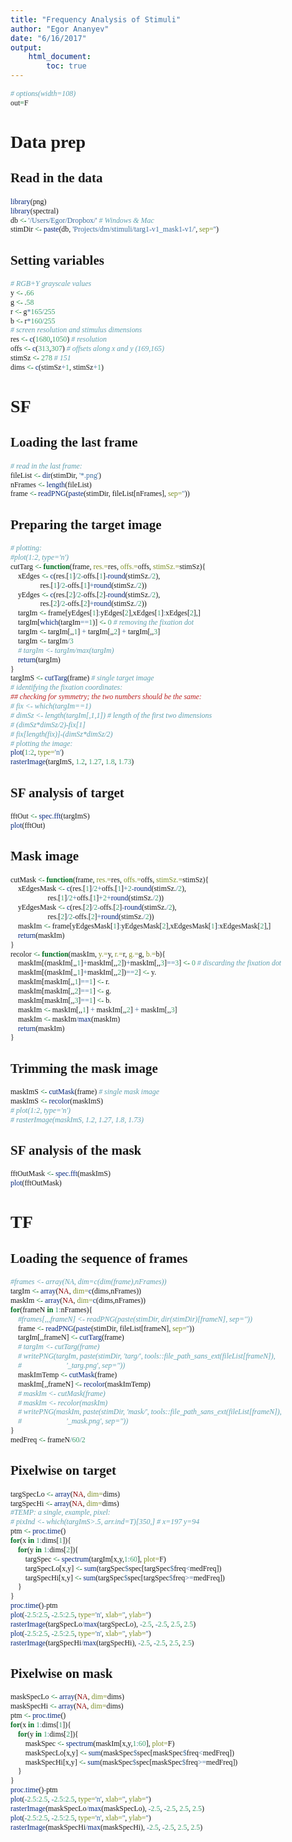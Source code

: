 ```yaml
---
title: "Frequency Analysis of Stimuli"
author: "Egor Ananyev"
date: "6/16/2017"
output:
    html_document:
        toc: true
---
```


<style type="text/css">
body, td{
  font-family: Cambria;
}
code.r{
  font-family: Inconsolata;
}
</style>

```r
# options(width=108)
out=F
```

# Data prep

## Read in the data
```r
library(png)
library(spectral)
db <- '/Users/Egor/Dropbox/' # Windows & Mac
stimDir <- paste(db, 'Projects/dm/stimuli/targ1-v1_mask1-v1/', sep='')
```

## Setting variables
```r
# RGB+Y grayscale values
y <- .66
g <- .58
r <- g*165/255
b <- r*160/255
# screen resolution and stimulus dimensions
res <- c(1680,1050) # resolution
offs <- c(313,307) # offsets along x and y (169,165)
stimSz <- 278 # 151
dims <- c(stimSz+1, stimSz+1)
```

# SF

## Loading the last frame
```r
# read in the last frame:
fileList <- dir(stimDir, '*.png')
nFrames <- length(fileList)
frame <- readPNG(paste(stimDir, fileList[nFrames], sep=''))
```

## Preparing the target image
```r
# plotting:
#plot(1:2, type='n')
cutTarg <- function(frame, res.=res, offs.=offs, stimSz.=stimSz){
    xEdges <- c(res.[1]/2-offs.[1]-round(stimSz./2),
                res.[1]/2-offs.[1]+round(stimSz./2))
    yEdges <- c(res.[2]/2-offs.[2]-round(stimSz./2),
                res.[2]/2-offs.[2]+round(stimSz./2))
    targIm <- frame[yEdges[1]:yEdges[2],xEdges[1]:xEdges[2],]
    targIm[which(targIm==1)] <- 0 # removing the fixation dot
    targIm <- targIm[,,1] + targIm[,,2] + targIm[,,3]
    targIm <- targIm/3
    # targIm <- targIm/max(targIm)
    return(targIm)
}
targImS <- cutTarg(frame) # single target image
# identifying the fixation coordinates:
## checking for symmetry; the two numbers should be the same:
# fix <- which(targIm==1)
# dimSz <- length(targIm[,1,1]) # length of the first two dimensions
# (dimSz*dimSz/2)-fix[1]
# fix[length(fix)]-(dimSz*dimSz/2)
# plotting the image:
plot(1:2, type='n')
rasterImage(targImS, 1.2, 1.27, 1.8, 1.73)
```

## SF analysis of target
```r
fftOut <- spec.fft(targImS)
plot(fftOut)
```

## Mask image
```r
cutMask <- function(frame, res.=res, offs.=offs, stimSz.=stimSz){
    xEdgesMask <- c(res.[1]/2+offs.[1]+2-round(stimSz./2),
                    res.[1]/2+offs.[1]+2+round(stimSz./2))
    yEdgesMask <- c(res.[2]/2-offs.[2]-round(stimSz./2),
                    res.[2]/2-offs.[2]+round(stimSz./2))
    maskIm <- frame[yEdgesMask[1]:yEdgesMask[2],xEdgesMask[1]:xEdgesMask[2],]
    return(maskIm)
}
recolor <- function(maskIm, y.=y, r.=r, g.=g, b.=b){
    maskIm[(maskIm[,,1]+maskIm[,,2])+maskIm[,,3]==3] <- 0 # discarding the fixation dot
    maskIm[(maskIm[,,1]+maskIm[,,2])==2] <- y.
    maskIm[maskIm[,,1]==1] <- r.
    maskIm[maskIm[,,2]==1] <- g.
    maskIm[maskIm[,,3]==1] <- b.
    maskIm <- maskIm[,,1] + maskIm[,,2] + maskIm[,,3]
    maskIm <- maskIm/max(maskIm)
    return(maskIm)
}
```

## Trimming the mask image
```r
maskImS <- cutMask(frame) # single mask image
maskImS <- recolor(maskImS)
# plot(1:2, type='n')
# rasterImage(maskImS, 1.2, 1.27, 1.8, 1.73)
```

## SF analysis of the mask
```r
fftOutMask <- spec.fft(maskImS)
plot(fftOutMask)
```

# TF

## Loading the sequence of frames
```r
#frames <- array(NA, dim=c(dim(frame),nFrames))
targIm <- array(NA, dim=c(dims,nFrames))
maskIm <- array(NA, dim=c(dims,nFrames))
for(frameN in 1:nFrames){
    #frames[,,,frameN] <- readPNG(paste(stimDir, dir(stimDir)[frameN], sep=''))
    frame <- readPNG(paste(stimDir, fileList[frameN], sep=''))
    targIm[,,frameN] <- cutTarg(frame)
    # targIm <- cutTarg(frame)
    # writePNG(targIm, paste(stimDir, 'targ/', tools::file_path_sans_ext(fileList[frameN]), 
    #                        '_targ.png', sep=''))
    maskImTemp <- cutMask(frame)
    maskIm[,,frameN] <- recolor(maskImTemp)
    # maskIm <- cutMask(frame)
    # maskIm <- recolor(maskIm)
    # writePNG(maskIm, paste(stimDir, 'mask/', tools::file_path_sans_ext(fileList[frameN]),
    #                        '_mask.png', sep=''))
}
medFreq <- frameN/60/2
```

## Pixelwise on target
```r
targSpecLo <- array(NA, dim=dims)
targSpecHi <- array(NA, dim=dims)
#TEMP: a single, example, pixel:
# pixInd <- which(targImS>.5, arr.ind=T)[350,] # x=197 y=94
ptm <- proc.time()
for(x in 1:dims[1]){
    for(y in 1:dims[2]){
        targSpec <- spectrum(targIm[x,y,1:60], plot=F)
        targSpecLo[x,y] <- sum(targSpec$spec[targSpec$freq<medFreq])
        targSpecHi[x,y] <- sum(targSpec$spec[targSpec$freq>=medFreq])
    }
}
proc.time()-ptm
plot(-2.5:2.5, -2.5:2.5, type='n', xlab='', ylab='')
rasterImage(targSpecLo/max(targSpecLo), -2.5, -2.5, 2.5, 2.5)
plot(-2.5:2.5, -2.5:2.5, type='n', xlab='', ylab='')
rasterImage(targSpecHi/max(targSpecHi), -2.5, -2.5, 2.5, 2.5)
```

## Pixelwise on mask
```r
maskSpecLo <- array(NA, dim=dims)
maskSpecHi <- array(NA, dim=dims)
ptm <- proc.time()
for(x in 1:dims[1]){
    for(y in 1:dims[2]){
        maskSpec <- spectrum(maskIm[x,y,1:60], plot=F)
        maskSpecLo[x,y] <- sum(maskSpec$spec[maskSpec$freq<medFreq])
        maskSpecHi[x,y] <- sum(maskSpec$spec[maskSpec$freq>=medFreq])
    }
}
proc.time()-ptm
plot(-2.5:2.5, -2.5:2.5, type='n', xlab='', ylab='')
rasterImage(maskSpecLo/max(maskSpecLo), -2.5, -2.5, 2.5, 2.5)
plot(-2.5:2.5, -2.5:2.5, type='n', xlab='', ylab='')
rasterImage(maskSpecHi/max(maskSpecHi), -2.5, -2.5, 2.5, 2.5)
```